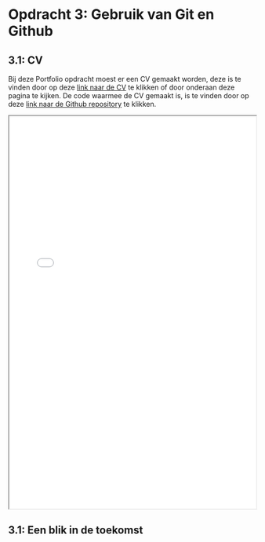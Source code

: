 # Opdracht 3: Gebruik van Git en Github

## 3.1: CV

Bij deze Portfolio opdracht moest er een CV gemaakt worden, deze is te vinden door op deze
[link naar de CV](004_Portfolio_opdracht_3_1_CV.pdf) te klikken of door onderaan deze pagina te kijken. De code waarmee de CV gemaakt is, is te vinden door op deze [link naar de Github repository](https://github.com/nonnehodes01/Datascience2_portfolio/tree/main/portfolio_opdracht_3/Portfolio_opdracht_3_1_Nonne_Hodes_1756864) te klikken. 


<iframe src="004_Portfolio_opdracht_3_1_CV.pdf" width="100%" height="800px"></iframe>

## 3.1: Een blik in de toekomst
